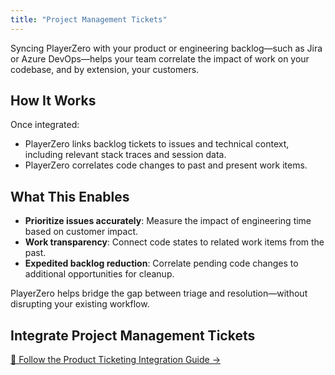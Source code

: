 ```yaml
---
title: "Project Management Tickets"
---
```


Syncing PlayerZero with your product or engineering backlog—such as Jira or Azure DevOps—helps your team correlate the impact of work on your codebase, and by extension, your customers.

## How It Works

Once integrated:

- PlayerZero links backlog tickets to issues and technical context, including relevant stack traces and session data.  
- PlayerZero correlates code changes to past and present work items.

## What This Enables

- **Prioritize issues accurately**: Measure the impact of engineering time based on customer impact.
- **Work transparency**: Connect code states to related work items from the past.
- **Expedited backlog reduction**: Correlate pending code changes to additional opportunities for cleanup.

<Note>PlayerZero helps bridge the gap between triage and resolution—without disrupting your existing workflow.</Note>

## Integrate Project Management Tickets

[📖 Follow the Product Ticketing Integration Guide →](/developer-guide/configuration-guides/importing-code/import-git-setup-guide)

